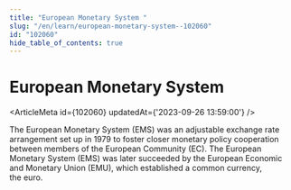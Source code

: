```yaml
---
title: "European Monetary System "
slug: "/en/learn/european-monetary-system--102060"
id: "102060"
hide_table_of_contents: true
---
```



# European Monetary System 

<ArticleMeta id={102060} updatedAt={'2023-09-26 13:59:00'} />
<div className='border-solid border-b border-t-0 my-4 border-[var(--ifm-color-gray-300)]' />

The European Monetary System (EMS) was an adjustable exchange rate arrangement set up in 1979 to foster closer monetary policy cooperation between members of the European Community (EC). The European Monetary System (EMS) was later succeeded by the European Economic and Monetary Union (EMU), which established a common currency, the euro.
